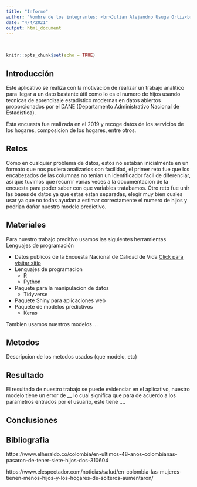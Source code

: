 ```yaml
---
title: "Informe"
author: "Nombre de los integrantes: <br>Julian Alejandro Usuga Ortiz<br> Juan Jose Hurtado Alvarez<br>"
date: "4/4/2021"
output: html_document
---
```



<br>

```r
knitr::opts_chunk$set(echo = TRUE)
```


## Introducción

Este aplicativo se realiza con la motivacion de realizar un trabajo analitico para llegar a un dato bastante útil como lo es el numero de hijos usando tecnicas de aprendizaje estadistico modernas en datos abiertos proporcionados por el DANE (Departamento Administrativo Nacional de Estadística).

Esta encuesta fue realizada en el 2019 y recoge datos de los servicios de los hogares, composicion de los hogares, entre otros.


## Retos

Como en cualquier problema de datos, estos no estaban inicialmente en un formato que nos pudiera analizarlos con facilidad, el primer reto fue que los encabezados de las columnas no tenian un identificador facil de diferenciar, asi que tuvimos que recurrir varias veces a la documentacion de la encuesta para poder saber con que variables tratabamos.
Otro reto fue unir las bases de datos ya que estas estan separadas, elegir muy bien cuales usar ya que no todas ayudan a estimar correctamente el numero de hijos y podrian dañar nuestro modelo predictivo.

## Materiales

Para nuestro trabajo preditivo usamos las siguientes herramientas
Lenguajes de programación

* Datos publicos de la Encuesta Nacional de Calidad de Vida [Click para visitar sitio](http://microdatos.dane.gov.co/index.php/catalog/678/data_dictionary)
* Lenguajes de programacion
    + R
    + Python
* Paquete para la manipulacion de datos
    + Tidyverse
* Paquete Shiny para aplicaciones web
* Paquete de modelos predictivos
    + Keras

Tambien usamos nuestros modelos ... 

## Metodos 

Descripcion de los metodos usados (que modelo, etc) <!--------- FALTA AQUI --------->

## Resultado

El resultado de nuestro trabajo se puede evidenciar en el aplicativo, nuestro modelo tiene un error de __ <!--------- FALTA AQUI ---------> lo cual significa que para de acuerdo a los parametros entrados por el usuario, este tiene ....<!--------- FALTA AQUI --------->


## Conclusiones
<!--------- FALTA AQUI --------->
## Bibliografia

https://www.elheraldo.co/colombia/en-ultimos-48-anos-colombianas-pasaron-de-tener-siete-hijos-dos-310604

https://www.elespectador.com/noticias/salud/en-colombia-las-mujeres-tienen-menos-hijos-y-los-hogares-de-solteros-aumentaron/
<!--------- FALTA AQUI --------->
